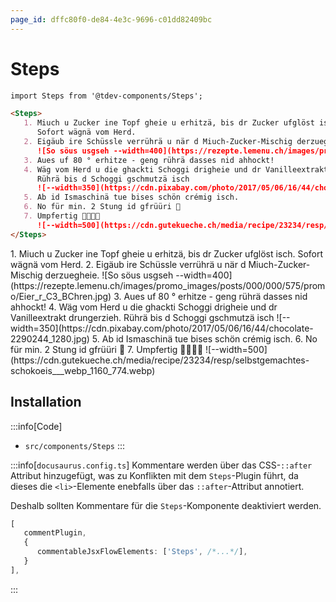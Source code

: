 ```yaml
---
page_id: dffc80f0-de84-4e3c-9696-c01dd82409bc
---
```



# Steps

```md
import Steps from '@tdev-components/Steps';

<Steps>
   1. Miuch u Zucker ine Topf gheie u erhitzä, bis dr Zucker ufglöst isch.  
      Sofort wägnä vom Herd.
   2. Eigäub ire Schüssle verrührä u när d Miuch-Zucker-Mischig derzuegheie.
      ![So söus usgseh --width=400](https://rezepte.lemenu.ch/images/promo_images/posts/000/000/575/promo/Eier_r_C3_BChren.jpg)
   3. Aues uf 80 ° erhitze - geng rührä dasses nid ahhockt!
   4. Wäg vom Herd u die ghackti Schoggi drigheie und dr Vanilleextrakt drungerzieh.  
      Rührä bis d Schoggi gschmutzä isch
      ![--width=350](https://cdn.pixabay.com/photo/2017/05/06/16/44/chocolate-2290244_1280.jpg)
   5. Ab id Ismaschinä tue bises schön crémig isch.
   6. No für min. 2 Stung id gfrüüri 🥶
   7. Umpfertig 🧁🍧🍨🍦
      ![--width=500](https://cdn.gutekueche.ch/media/recipe/23234/resp/selbstgemachtes-schokoeis___webp_1160_774.webp)
</Steps>
```

<BrowserWindow>
  <Steps>
      1. Miuch u Zucker ine Topf gheie u erhitzä, bis dr Zucker ufglöst isch.  
         Sofort wägnä vom Herd.
      2. Eigäub ire Schüssle verrührä u när d Miuch-Zucker-Mischig derzuegheie.
         ![So söus usgseh --width=400](https://rezepte.lemenu.ch/images/promo_images/posts/000/000/575/promo/Eier_r_C3_BChren.jpg)
      3. Aues uf 80 ° erhitze - geng rührä dasses nid ahhockt!
      4. Wäg vom Herd u die ghackti Schoggi drigheie und dr Vanilleextrakt drungerzieh.  
         Rührä bis d Schoggi gschmutzä isch
         ![--width=350](https://cdn.pixabay.com/photo/2017/05/06/16/44/chocolate-2290244_1280.jpg)
      5. Ab id Ismaschinä tue bises schön crémig isch.
      6. No für min. 2 Stung id gfrüüri 🥶
      7. Umpfertig 🧁🍧🍨🍦
         ![--width=500](https://cdn.gutekueche.ch/media/recipe/23234/resp/selbstgemachtes-schokoeis___webp_1160_774.webp)
  </Steps>
</BrowserWindow>

## Installation

:::info[Code]
- `src/components/Steps`
:::

:::info[`docusaurus.config.ts`]
Kommentare werden über das CSS-`::after` Attribut hinzugefügt, was zu Konflikten mit dem `Steps`-Plugin führt, da dieses die `<li>`-Elemente enebfalls über das `::after`-Attribut annotiert.

Deshalb sollten Kommentare für die `Steps`-Komponente deaktiviert werden.
```ts title="docusaurus.config.ts"
[
   commentPlugin,
   {
      commentableJsxFlowElements: ['Steps', /*...*/],
   }
],
```
:::